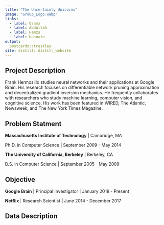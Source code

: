 ```yaml
---
title: "The Uncertainty Unicorns"
image: "Group_Logo.webp"
links:
  - label: Osama
  - label: Abdullah
  - label: Hamza
  - label: Hasnain
output:
  postcards::trestles
site: distill::distill_website
---
```

 
## Project Description

Frank Hermosillo studies neural networks and their applications at Google 
Brain. His research focuses on differentiable network pruning approximation and 
decentralized gradient inversion mechanics. He frequently collaborates with 
researchers who study machine learning, computer vision, and cognitive science.
His work has been featured in WIRED, The Atlantic, Newsweek, and The New York 
Times Magazine.

## Problem Statment

**Massachusetts Institute of Technology** | Cambridge, MA

Ph.D. in Computer Science | September 2009 - May 2014

**The University of California, Berkeley** | Berkeley, CA

B.S. in Computer Science | September 2005 - May 2009

## Objective

**Google Brain** | Principal Investigator | January 2018 - Present

**Netflix** | Research Scientist | June 2014 - December 2017

## Data Description
